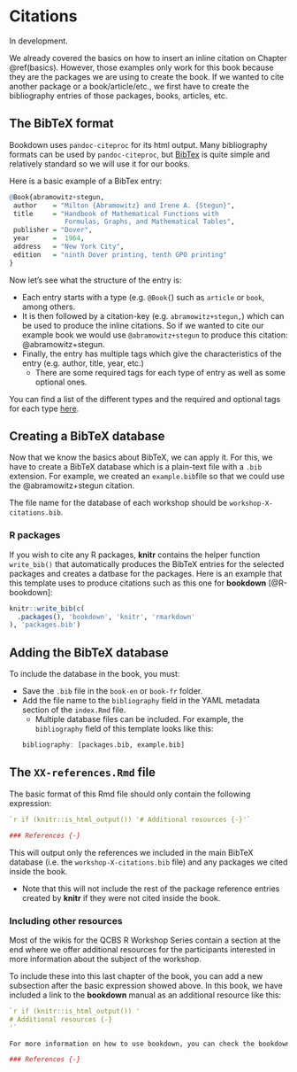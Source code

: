# Citations

In development.

We already covered the basics on how to insert an inline citation on Chapter \@ref(basics). However, those examples only work for this book because they are the packages we are using to create the book. If we wanted to cite another package or a book/article/etc., we first have to create the bibliography entries of those packages, books, articles, etc.

## The BibTeX format
Bookdown uses `pandoc-citeproc` for its html output. Many bibliography formats can be used by `pandoc-citeproc`, but [BibTex](http://www.bibtex.org/) is quite simple and relatively standard so we will use it for our books.

Here is a basic example of a BibTex entry:
```r
@Book{abramowitz+stegun,
 author    = "Milton {Abramowitz} and Irene A. {Stegun}",
 title     = "Handbook of Mathematical Functions with
              Formulas, Graphs, and Mathematical Tables",
 publisher = "Dover",
 year      =  1964,
 address   = "New York City",
 edition   = "ninth Dover printing, tenth GPO printing"
}
```

Now let's see what the structure of the entry is:

- Each entry starts with a type (e.g. `@Book{`) such as `article` or `book`, among others.
- It is then followed by a citation-key (e.g. `abramowitz+stegun,`) which can be used to produce the inline citations. So if we wanted to cite our example book we would use `@abramowitz+stegun` to produce this citation: @abramowitz+stegun.
- Finally, the entry has multiple tags which give the characteristics of the entry (e.g. author, title, year, etc.)
  - There are some required tags for each type of entry as well as some optional ones.

You can find a list of the different types and the required and optional tags for each type [here](https://en.wikipedia.org/wiki/BibTeX).

## Creating a BibTeX database

Now that we know the basics about BibTeX, we can apply it. For this, we have to create a BibTeX database which is a plain-text file with a `.bib` extension. For example, we created an `example.bib`file so that we could use the @abramowitz+stegun citation.

The file name for the database of each workshop should be `workshop-X-citations.bib`.

### R packages

If you wish to cite any R packages, **knitr** contains the helper function `write_bib()` that automatically produces the BibTeX entries for the selected packages and creates a datbase for the packages. Here is an example that this template uses to produce citations such as this one for **bookdown** [@R-bookdown]:
```r
knitr::write_bib(c(
  .packages(), 'bookdown', 'knitr', 'rmarkdown'
), 'packages.bib')
```

## Adding the BibTeX database

To include the database in the book, you must:

- Save the `.bib` file in the `book-en` or `book-fr` folder.
- Add the file name to the `bibliography` field in the YAML metadata section of the `index.Rmd` file.
  - Multiple database files can be included. For example, the `bibliography` field of this template looks like this:
```r
bibliography: [packages.bib, example.bib]
```

## The `XX-references.Rmd` file

The basic format of this Rmd file should only contain the following expression:
```r
`r if (knitr::is_html_output()) '# Additional resources {-}'`

### References {-}
```

This will output only the references we included in the main BibTeX database (i.e. the `workshop-X-citations.bib` file) and any packages we cited inside the book.

- Note that this will not include the rest of the package reference entries created by **knitr** if they were not cited inside the book.

### Including other resources

Most of the wikis for the QCBS R Workshop Series contain a section at the end where we offer additional resources for the participants interested in more information about the subject of the workshop.

To include these into this last chapter of the book, you can add a new subsection after the basic expression showed above. In this book, we have included a link to the **bookdown** manual as an additional resource like this:
```r
`r if (knitr::is_html_output()) '
# Additional resources {-}
'`

For more information on how to use bookdown, you can check the bookdown manual [here](https://bookdown.org/yihui/bookdown/).

### References {-}
```
